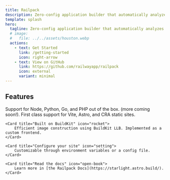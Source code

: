 ```yaml
---
title: Railpack
description: Zero-config application builder that automatically analyzes and turns your code into an image.
template: splash
hero:
  tagline: Zero-config application builder that automatically analyzes and turns your code into an image
  # image:
  #   file: ../../assets/houston.webp
  actions:
    - text: Get Started
      link: /getting-started
      icon: right-arrow
    - text: View on GitHub
      link: https://github.com/railwayapp/railpack
      icon: external
      variant: minimal
---
```



## Features

<CardGrid stagger>
	<Card title="Zero-config" icon="star">
		Support for Node, Python, Go, and PHP out of the box. (more coming soon!). First class support for Vite, Astro, and CRA static sites.
	</Card>

	<Card title="Built on BuildKit" icon="rocket">
		Efficient image construction using BuildKit LLB. Implemented as a custom frontend.
	</Card>

	<Card title="Configure your site" icon="setting">
		Customizable through environment variables or a config file.
	</Card>

	<Card title="Read the docs" icon="open-book">
		Learn more in [the Railpack Docs](https://starlight.astro.build/).
	</Card>
</CardGrid>
